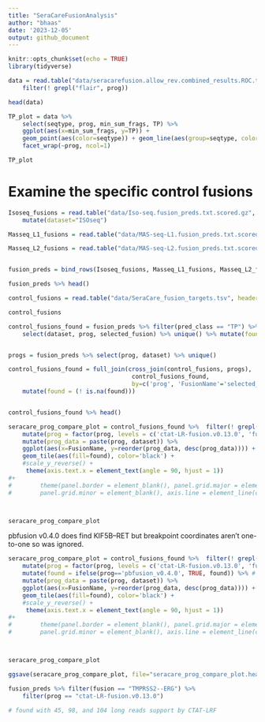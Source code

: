 ```yaml
---
title: "SeraCareFusionAnalysis"
author: "bhaas"
date: '2023-12-05'
output: github_document
---
```


```r
knitr::opts_chunk$set(echo = TRUE)
library(tidyverse)
```

```r

data = read.table("data/seracarefusion.allow_rev.combined_results.ROC.tsv", header=T, sep="\t", stringsAsFactors = F) %>%
    filter(! grepl("flair", prog))

head(data)

```

```r


TP_plot = data %>% 
    select(seqtype, prog, min_sum_frags, TP) %>% 
    ggplot(aes(x=min_sum_frags, y=TP)) +
    geom_point(aes(color=seqtype)) + geom_line(aes(group=seqtype, color=seqtype)) +
    facet_wrap(~prog, ncol=1)

TP_plot

```



# Examine the specific control fusions

```r
Isoseq_fusions = read.table("data/Iso-seq.fusion_preds.txt.scored.gz", header=T, com='', sep="\t") %>%
    mutate(dataset="ISOseq")

Masseq_L1_fusions = read.table("data/MAS-seq-L1.fusion_preds.txt.scored.gz", header=T, sep="\t", com='') %>% mutate(dataset = "MASseq_L1")

Masseq_L2_fusions = read.table("data/MAS-seq-L2.fusion_preds.txt.scored.gz", header=T, sep="\t", com='') %>% mutate(dataset = "MASseq_L2")


fusion_preds = bind_rows(Isoseq_fusions, Masseq_L1_fusions, Masseq_L2_fusions)

fusion_preds %>% head()

```


```r

control_fusions = read.table("data/SeraCare_fusion_targets.tsv", header=T, sep="\t") %>% select(FusionName)

control_fusions
```


```r

control_fusions_found = fusion_preds %>% filter(pred_class == "TP") %>% 
    select(dataset, prog, selected_fusion) %>% unique() %>% mutate(found=TRUE)


progs = fusion_preds %>% select(prog, dataset) %>% unique()

control_fusions_found = full_join(cross_join(control_fusions, progs),
                                   control_fusions_found,
                                   by=c('prog', 'FusionName'='selected_fusion', 'dataset')) %>%
    mutate(found = (! is.na(found)))


control_fusions_found %>% head()
```


```r

seracare_prog_compare_plot = control_fusions_found %>%  filter(! grepl("flairfusion", prog)) %>%
    mutate(prog = factor(prog, levels = c('ctat-LR-fusion.v0.13.0', 'fusionseeker', 'LongGF', 'JAFFAL', 'pbfusion_v0.4.0'))) %>%
    mutate(prog_data = paste(prog, dataset)) %>%
    ggplot(aes(x=FusionName, y=reorder(prog_data, desc(prog_data)))) +
    geom_tile(aes(fill=found), color='black') + 
    #scale_y_reverse() +
     theme(axis.text.x = element_text(angle = 90, hjust = 1)) 
#+
#        theme(panel.border = element_blank(), panel.grid.major = element_blank(),
#        panel.grid.minor = element_blank(), axis.line = element_line(colour = "black"))



seracare_prog_compare_plot

```

pbfusion v0.4.0 does find KIF5B--RET but breakpoint coordinates aren't one-to-one so was ignored.


```r

seracare_prog_compare_plot = control_fusions_found %>%  filter(! grepl("flairfusion", prog)) %>%
    mutate(prog = factor(prog, levels = c('ctat-LR-fusion.v0.13.0', 'fusionseeker', 'LongGF', 'JAFFAL', 'pbfusion_v0.4.0'))) %>%
    mutate(found = ifelse(prog=='pbfusion_v0.4.0', TRUE, found)) %>% # see note above
    mutate(prog_data = paste(prog, dataset)) %>%
    ggplot(aes(x=FusionName, y=reorder(prog_data, desc(prog_data)))) +
    geom_tile(aes(fill=found), color='black') + 
    #scale_y_reverse() +
     theme(axis.text.x = element_text(angle = 90, hjust = 1)) 
#+
#        theme(panel.border = element_blank(), panel.grid.major = element_blank(),
#        panel.grid.minor = element_blank(), axis.line = element_line(colour = "black"))



seracare_prog_compare_plot
```



```r

ggsave(seracare_prog_compare_plot, file="seracare_prog_compare_plot.heatmap.svg", width=7, height=4)


```



```r

fusion_preds %>% filter(fusion == "TMPRSS2--ERG") %>%
    filter(prog == "ctat-LR-fusion.v0.13.0")

# found with 45, 98, and 104 long reads support by CTAT-LRF
```


